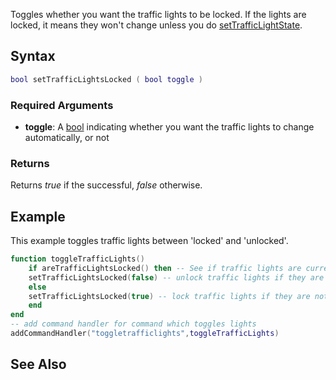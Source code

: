 
{{Server client function}}
Toggles whether you want the traffic lights to be locked. If the lights are locked, it means they won't change unless you do [[/setTrafficLightState.md|setTrafficLightState]].

==Syntax==
<syntaxhighlight lang="lua">
bool setTrafficLightsLocked ( bool toggle )
</syntaxhighlight>

===Required Arguments===
*'''toggle''': A [[/bool.md|bool]] indicating whether you want the traffic lights to change automatically, or not

===Returns===
Returns ''true'' if the successful, ''false'' otherwise.

==Example==
This example toggles traffic lights between 'locked' and 'unlocked'.

<syntaxhighlight lang="lua">
function toggleTrafficLights()
    if areTrafficLightsLocked() then -- See if traffic lights are currently locked
	setTrafficLightsLocked(false) -- unlock traffic lights if they are currently locked
    else
	setTrafficLightsLocked(true) -- lock traffic lights if they are not locked
    end
end
-- add command handler for command which toggles lights
addCommandHandler("toggletrafficlights",toggleTrafficLights)
</syntaxhighlight>

==See Also==
{{World_functions}}